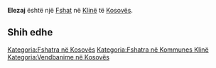 {{Fshat në Kosovës
 | Emri                = Elezaj
| sqi_N_name = Elezaj
| sqi_N_FULL_NAME_RO = Elezaj
| sqi_N_FULL_NAME_ND_RO = Elezaj
| sqi_N_SORT_NAME_RG = ELEZAJ
| sqi_N_FULL_NAME_RG = Elezaj
| sqi_N_FULL_NAME_ND_RG = Elezaj
| srp_N_name = Eleza
| srp_N_FULL_NAME_RO = Eleza
| srp_N_FULL_NAME_ND_RO = Eleza
| srp_N_SORT_NAME_RG = ELEZA
| srp_N_FULL_NAME_RG = Eleza
| srp_N_FULL_NAME_ND_RG = Eleza
| srp_NS_name = Елеза
| srp_NS_FULL_NAME_RO = Елеза
| srp_NS_FULL_NAME_ND_RO = Елеза
| srp_NS_SORT_NAME_RG = ЕЛЕЗА
| srp_NS_FULL_NAME_RG = Елеза
| srp_NS_FULL_NAME_ND_RG = Елеза
| std_V_name = Eljeza
| std_V_FULL_NAME_RO = Eljeza Elez
| std_V_FULL_NAME_ND_RO = Eljeza Elez
| std_V_SORT_NAME_RG = ELJEZA ELEZ
| std_V_FULL_NAME_RG = Eljeza Elez
| std_V_FULL_NAME_ND_RG = Eljeza Elez

 | Emri (Rasa dhanore) = 
 | Figura              = 
 | Shteti              = Kosovo
 | Komuna              = Klinë
 | Kodi postar         = 
 | Sipërfaqja          = 

 | Popullsia           = 

 | Regj. i popullsisë  = 
 | Dend. e popullsisë  = 
 | Faqja zyrtare       = 
 <!--- Koordinatat ----> 
 | Gjerësia            = 42.282778
 | Gjatësia            = 21.183611
 | Lartësia            = 
}}
'''Elezaj''' është një [[Fshat]] në [[Klinë]] të [[Kosovës]].

<!-- == Gjeografia == -->
<!-- == Historia == -->
<!-- == Demografia == -->
== Shih edhe ==
{{Komuna Klinë}}
{{Kosovo-Administrata-Cung}}

[[Kategoria:Fshatra në Kosovës]]
[[Kategoria:Fshatra në Kommunes Klinë]]
[[Kategoria:Vendbanime në Kosovës]]